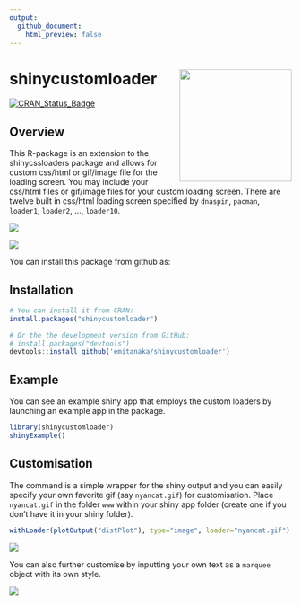 ```yaml
---
output:
  github_document:
    html_preview: false
---
```


# shinycustomloader <img src="https://user-images.githubusercontent.com/7620319/38168572-71e4543e-3593-11e8-9487-9c6c484b896a.png" height="200" width="200" align="right" />

[![CRAN\_Status\_Badge](http://www.r-pkg.org/badges/version/shinycustomloader)](https://cran.r-project.org/package=shinycustomloader)

## Overview

This R-package is an extension to the shinycssloaders package and allows for custom css/html or gif/image file for the loading screen. You may include your css/html files or gif/image files for your custom loading screen. There are twelve built in css/html loading screen specified by `dnaspin`, `pacman`, `loader1`, `loader2`,  ...,  `loader10`.

![](https://user-images.githubusercontent.com/7620319/38162692-b25596e8-3531-11e8-996b-7cceec95464d.gif)

![](https://user-images.githubusercontent.com/7620319/38162696-cafcd18e-3531-11e8-8228-f08defa97ae0.gif)

You can install this package from github as:

## Installation 

```r
# You can install it from CRAN:
install.packages("shinycustomloader")

# Or the the development version from GitHub:
# install.packages("devtools")
devtools::install_github('emitanaka/shinycustomloader')
```

## Example 

You can see an example shiny app that employs the custom loaders by launching an example app in the package.

```r
library(shinycustomloader)
shinyExample()

```
## Customisation

The command is a simple wrapper for the shiny output and you can easily specify your own favorite gif (say `nyancat.gif`) for customisation. Place `nyancat.gif` in the folder `www` within your shiny app folder (create one if you don't have it in your shiny folder).

```r
withLoader(plotOutput("distPlot"), type="image", loader="nyancat.gif")
```
![](https://user-images.githubusercontent.com/7620319/38162695-bccb7c1e-3531-11e8-90ed-168fd79b79dd.gif)

You can also further customise by inputting your own text as a `marquee` object with its own style.

![](https://user-images.githubusercontent.com/7620319/38162646-abfcb7e6-3530-11e8-9160-1e768057f32d.gif)
